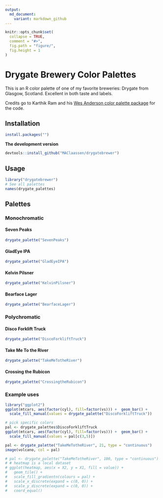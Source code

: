 ```yaml
---
output:
  md_document:
    variant: markdown_github
---
```


<!-- README.md is generated from README.Rmd. Please edit that file -->

```r
knitr::opts_chunk$set(
  collapse = TRUE,
  comment = "#>",
  fig.path = "figure/",
  fig.height = 1
)
```

# Drygate Brewery Color Palettes

<!-- ![](rushmore.jpg) -->

This is an R color palette of one of my favorite breweries: Drygate from Glasgow, Scotland. Excellent in both taste and labels. 

Credits go to Karthik Ram and his [Wes Anderson color palette package](https://github.com/karthik/wesanderson) for the code. 


## Installation

```r
install.packages("")
```
  
__The development version__

```r
devtools::install_github("MAClaassen/drygatebrewer")
```

## Usage

```r
library("drygatebrewer")
# See all palettes
names(drygate_palettes)
```

## Palettes

### Monochromatic

#### Seven Peaks

```r
drygate_palette("SevenPeaks")
```
#### GladEye IPA

```r
drygate_palette("GladEyeIPA")
```

#### Kelvin Pilsner

```r
drygate_palette("KelvinPilsner")
```

#### Bearface Lager

```r
drygate_palette("BearfaceLager")
```

### Polychromatic

#### Disco Forklift Truck

```r
drygate_palette("DiscoForkliftTruck")
```

#### Take Me To the River

```r
drygate_palette("TakeMeTotheRiver")
```

#### Crossing the Rubicon

```r
drygate_palette("CrossingtheRubicon")
```

### Example uses

```r
library("ggplot2")
ggplot(mtcars, aes(factor(cyl), fill=factor(vs))) +  geom_bar() +
  scale_fill_manual(values = drygate_palette("DiscoForkliftTruck"))

# pick specific colors
pal <- drygate_palettes$DiscoForkliftTruck
ggplot(mtcars, aes(factor(cyl), fill=factor(vs))) +  geom_bar() +
  scale_fill_manual(values = pal[c(3,5)])
```

```r
pal <- drygate_palette("TakeMeTotheRiver", 21, type = "continuous")
image(volcano, col = pal)
```

```r
# pal <- drygate_palette("TakeMeTotheRiver", 100, type = "continuous")
# # heatmap is a local dataset
# ggplot(heatmap, aes(x = X2, y = X1, fill = value)) +
#   geom_tile() + 
#   scale_fill_gradientn(colours = pal) + 
#   scale_x_discrete(expand = c(0, 0)) +
#   scale_y_discrete(expand = c(0, 0)) + 
#   coord_equal() 
```
